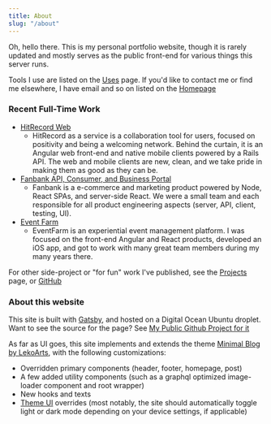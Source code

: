 ```yaml
---
title: About
slug: "/about"
---
```

Oh, hello there. This is my personal portfolio website, though it is rarely updated and mostly serves as the public front-end for various things this server runs.

Tools I use are listed on the [Uses](/uses) page. If you'd like to contact me or find me elsewhere, I have email and so on listed on the [Homepage](/)

### Recent Full-Time Work
* [HitRecord Web](https://www.hitrecord.org)
    * HitRecord as a service is a collaboration tool for users, focused on positivity and being a welcoming network. Behind the curtain, it is an Angular web front-end and native mobile clients powered by a Rails API. The web and mobile clients are new, clean, and we take pride in making them as good as they can be.
* [Fanbank API, Consumer, and Business Portal](https://www.fanbank.com)
    * Fanbank is a e-commerce and marketing product powered by Node, React SPAs, and server-side React. We were a small team and each responsible for all product engineering aspects (server, API, client, testing, UI).
* [Event Farm](https://www.eventfarm.com)
    * EventFarm is an experiential event management platform. I was focused on the front-end Angular and React products, developed an iOS app, and got to work with many great team members during my many years there.

For other side-project or "for fun" work I've published, see the [Projects](/projects) page, or [GitHub](https://github.com/jdodsoncollins)

### About this website

This site is built with [Gatsby](https://www.gatsbyjs.org/), and hosted on a Digital Ocean Ubuntu droplet. Want to see the source for the page? See [My Public Github Project for it](https://github.com/jdodsoncollins/JeremyCollinsDotNet)

As far as UI goes, this site implements and extends the theme [Minimal Blog by LekoArts](https://github.com/LekoArts/gatsby-themes/tree/master/themes/gatsby-theme-minimal-blog), with the following customizations:
- Overridden primary components (header, footer, homepage, post)
- A few added utility components (such as a graphql optimized image-loader component and root wrapper)
- New hooks and texts
- [Theme UI](https://www.gatsbyjs.org/docs/theme-ui/) overrides (most notably, the site should automatically toggle light or dark mode depending on your device settings, if applicable)